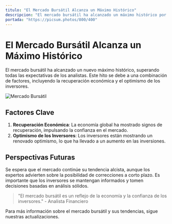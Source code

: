 ```yaml
---
titulo: "El Mercado Bursátil Alcanza un Máximo Histórico"
descripcion: "El mercado bursátil ha alcanzado un máximo histórico por primera vez este año."
portada: "https://picsum.photos/800/400"
---
```

# El Mercado Bursátil Alcanza un Máximo Histórico
El mercado bursátil ha alcanzado un nuevo máximo histórico, superando todas las expectativas de los analistas. Este hito se debe a una combinación de factores, incluyendo la recuperación económica y el optimismo de los inversores.

![Mercado Bursátil](https://picsum.photos/800/400)

## Factores Clave

1. **Recuperación Económica**: La economía global ha mostrado signos de recuperación, impulsando la confianza en el mercado.
2. **Optimismo de los Inversores**: Los inversores están mostrando un renovado optimismo, lo que ha llevado a un aumento en las inversiones.

## Perspectivas Futuras

Se espera que el mercado continúe su tendencia alcista, aunque los expertos advierten sobre la posibilidad de correcciones a corto plazo. Es importante que los inversores se mantengan informados y tomen decisiones basadas en análisis sólidos.

> "El mercado bursátil es un reflejo de la economía y la confianza de los inversores." - Analista Financiero

Para más información sobre el mercado bursátil y sus tendencias, sigue nuestras actualizaciones.
